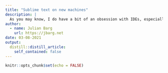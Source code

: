 ```yaml
---
title: "Sublime text on new machines"
description: |
  As you may know, I do have a bit of an obsession with IDEs, especially free and/or open source software. I have ignored sublime text for a couple of years but finally came around to it. And now I have finally discovered my favorite feature of it. To install packages in sublime--and the packages are really the killer feature--you first need to install thepackage manager. Turns out, [if you place the package manager file in the sublime folder, sublime will install the package manager automatically on startup.](https://stackoverflow.com/a/19531651/8963109) And then you can also place a file with your installed packages in the settings folder, and sublime will install these for you too. Why this matters? It means you can set up a new machine with something like ansible, for instance installing sublime with apt, and then a simply get all your options with curl, and your machine is ready to go, but also has everything installed from scratch.
author:
  - name: Julian Barg
    url: https://jbarg.net
date: 03-08-2021
output:
  distill::distill_article:
    self_contained: false
---
```



```r
knitr::opts_chunk$set(echo = FALSE)
```
